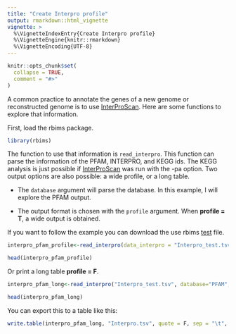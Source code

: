 ```yaml
---
title: "Create Interpro profile"
output: rmarkdown::html_vignette
vignette: >
  %\VignetteIndexEntry{Create Interpro profile}
  %\VignetteEngine{knitr::rmarkdown}
  %\VignetteEncoding{UTF-8}
---
```


```r
knitr::opts_chunk$set(
  collapse = TRUE,
  comment = "#>"
)
```

A common practice to annotate the genes of a new genome or reconstructed genome is to use [InterProScan](https://interproscan-docs.readthedocs.io/en/latest/). Here are some functions to explore that information.

First, load the rbims package.

```r
library(rbims)
```

The function to use that information is `read_interpro`. This function can parse the information of the PFAM, INTERPRO, and KEGG ids. The KEGG analysis is just possible if [InterProScan](https://interproscan-docs.readthedocs.io/en/latest/) was run with the -pa option. Two output options are also possible: a wide profile, or a long table. 

- The `database` argument will parse the database. In this example, I will explore the PFAM output. 

- The output format is chosen with the `profile` argument. When **profile = T**, a wide output is obtained.

If you want to follow the example you can download the use rbims [test](https://github.com/mirnavazquez/RbiMs/blob/main/inst/extdata/Interpro_test.tsv) file. 

```r
interpro_pfam_profile<-read_interpro(data_interpro = "Interpro_test.tsv", database="PFAM", profile = T)
```

```r
head(interpro_pfam_profile)
```

Or print a long table **profile = F**. 

```r
interpro_pfam_long<-read_interpro("Interpro_test.tsv", database="PFAM", profile = F)
```

```r
head(interpro_pfam_long)
```

You can export this to a table like this:

```r
write.table(interpro_pfam_long, "Interpro.tsv", quote = F, sep = "\t", row.names = F, col.names = T)
```









